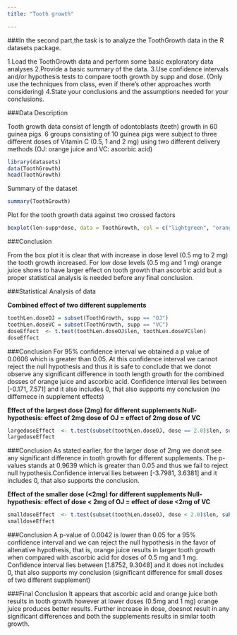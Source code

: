 ```yaml
---
title: "Tooth growth"

---
```



###In the second part,the task is to analyze the ToothGrowth data in the R datasets package.

1.Load the ToothGrowth data and perform some basic exploratory data analyses
2.Provide a basic summary of the data.
3.Use confidence intervals and/or hypothesis tests to compare tooth growth by supp and dose. (Only use the techniques from class, even if there’s other approaches worth considering)
4.State your conclusions and the assumptions needed for your conclusions.

###Data Description

Tooth growth data consist of length of odontoblasts (teeth) growth in 60 guinea pigs. 6 groups consisting of 10 guinea pigs were subject to three different doses of Vitamin C (0.5, 1 and 2 mg) using two different delivery methods (OJ: orange juice and VC: ascorbic acid)
```r
library(datasets)
data(ToothGrowth)
head(ToothGrowth)
```
Summary of the dataset
```r
summary(ToothGrowth)
```

Plot for the tooth growth data against two crossed factors
       
```r
boxplot(len~supp*dose, data = ToothGrowth, col = c("lightgreen", "orange"), main = "Tooth Growth", xlab ="Suppliment and dose", ylab = "length in mm")
```

###Conclusion

From the box plot it is clear that with increase in dose level (0.5 mg to 2 mg) the  tooth growth increased. For low dose levels (0.5 mg and 1 mg) orange juice shows to have larger effect on tooth growth than ascorbic acid but a proper statistical analysis is needed before any final conclusion.

###Statistical Analysis of data

**Combined effect of two different supplements**
```r
toothLen.doseOJ = subset(ToothGrowth, supp == "OJ")
toothLen.doseVC = subset(ToothGrowth, supp == "VC")
doseEffect  <- t.test(toothLen.doseOJ$len, toothLen.doseVC$len)
doseEffect
```


###Conclusion
For 95% confidence interval we obtained a p value of 0.0606 which is greater than 0.05. At this confidence interval we cannot reject the null hypothesis and thus it is safe to conclude that we donot observe any significant difference in tooth length growth for the combined dosses of orange juice and ascorbic acid. Confidence interval lies between [-0.171, 7.571] and it also includes 0, that also supports my conclusion (no differnece in supplement effects)

**Effect of the largest dose (2mg) for different supplements
Null- hypothesis: effect of 2mg dose of OJ = effect of 2mg dose of VC**

```r
largedoseEffect  <- t.test(subset(toothLen.doseOJ, dose == 2.0)$len, subset(toothLen.doseVC, dose == 2.0)$len)
largedoseEffect
```
###Conclusion
As stated earlier, for the larger dose of 2mg we donot see any significant difference in tooth growth for different supplements. The p- values stands at 0.9639 which is greater than 0.05 and thus we fail to reject null hypothesis.Confidence interval lies between [-3.7981, 3.6381] and it includes 0, that also supports the conclusion.

**Effect of the smaller dose (<2mg) for different supplements
Null- hypothesis: effect of dose < 2mg of OJ = effect of dose <2mg of VC**
```r
smalldoseEffect  <- t.test(subset(toothLen.doseOJ, dose < 2.0)$len, subset(toothLen.doseVC, dose < 2.0)$len)
smalldoseEffect
```
###Conclusion
A p-value of 0.0042 is lower than 0.05 for a 95% confidence interval and we can reject the null hypothesis in the favor of altenative hypothesis, that is, orange juice results in larger tooth growth when compared with ascorbic acid for doses of 0.5 mg and 1 mg. Confidence interval lies between [1.8752, 9.3048] and it does not includes 0, that also supports my conclusion (significant difference for small doses of two different supplement)

###Final Conclusion
It appears that ascorbic acid and orange juice both results in tooth growth however at lower doses (0.5mg and 1 mg) orange juice produces better results. Further increase in dose, doesnot result in any significant differences and both the supplements results in similar tooth growth.